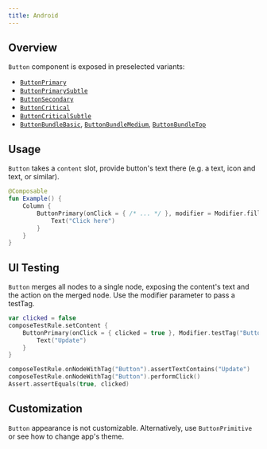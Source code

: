 ```yaml
---
title: Android
---
```


## Overview

`Button` component is exposed in preselected variants:

- [`ButtonPrimary`](https://kiwicom.github.io/orbit-compose/ui/kiwi.orbit.compose.ui.controls/-button-primary.html)
- [`ButtonPrimarySubtle`](https://kiwicom.github.io/orbit-compose/ui/kiwi.orbit.compose.ui.controls/-button-primary-subtle.html)
- [`ButtonSecondary`](https://kiwicom.github.io/orbit-compose/ui/kiwi.orbit.compose.ui.controls/-button-secondary.html)
- [`ButtonCritical`](https://kiwicom.github.io/orbit-compose/ui/kiwi.orbit.compose.ui.controls/-button-critical.html)
- [`ButtonCriticalSubtle`](https://kiwicom.github.io/orbit-compose/ui/kiwi.orbit.compose.ui.controls/-button-critical-subtle.html)
- [`ButtonBundleBasic`](https://kiwicom.github.io/orbit-compose/ui/kiwi.orbit.compose.ui.controls/-button-bundle-basic.html), [`ButtonBundleMedium`](https://kiwicom.github.io/orbit-compose/ui/kiwi.orbit.compose.ui.controls/-button-bundle-medium.html), [`ButtonBundleTop`](https://kiwicom.github.io/orbit-compose/ui/kiwi.orbit.compose.ui.controls/-button-bundle-top.html)

## Usage

`Button` takes a `content` slot, provide button's text there (e.g. a text, icon and text, or similar).

```kotlin
@Composable
fun Example() {
    Column {
        ButtonPrimary(onClick = { /* ... */ }, modifier = Modifier.fillMaxWidth()) {
            Text("Click here")
        }
    }
}
```

## UI Testing

`Button` merges all nodes to a single node, exposing the content's text and the action on the merged node. Use the modifier parameter to pass a testTag.

```kotlin
var clicked = false
composeTestRule.setContent {
    ButtonPrimary(onClick = { clicked = true }, Modifier.testTag("Button")) {
        Text("Update")
    }
}

composeTestRule.onNodeWithTag("Button").assertTextContains("Update")
composeTestRule.onNodeWithTag("Button").performClick()
Assert.assertEquals(true, clicked)
```

## Customization

`Button` appearance is not customizable. Alternatively, use `ButtonPrimitive` or see how to change app's theme.
